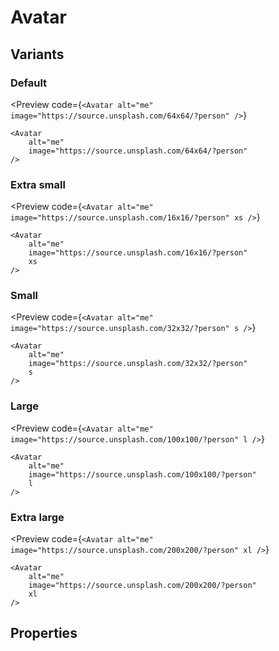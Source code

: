 # Avatar


## Variants

### Default

<Preview
    code={`
        <Avatar
            alt="me"
            image="https://source.unsplash.com/64x64/?person"
        />
    `}
>
    <Avatar
        alt="me"
        image="https://source.unsplash.com/64x64/?person"
    />
</Preview>

### Extra small

<Preview
    code={`
        <Avatar
            alt="me"
            image="https://source.unsplash.com/16x16/?person"
            xs
        />
    `}
>
    <Avatar
        alt="me"
        image="https://source.unsplash.com/16x16/?person"
        xs
    />
</Preview>

### Small

<Preview
    code={`
        <Avatar
            alt="me"
            image="https://source.unsplash.com/32x32/?person"
            s
        />
    `}
>
    <Avatar
        alt="me"
        image="https://source.unsplash.com/32x32/?person"
        s
    />
</Preview>

### Large

<Preview
    code={`
        <Avatar
            alt="me"
            image="https://source.unsplash.com/100x100/?person"
            l
        />
    `}
>
    <Avatar
        alt="me"
        image="https://source.unsplash.com/100x100/?person"
        l
    />
</Preview>

### Extra large

<Preview
    code={`
        <Avatar
            alt="me"
            image="https://source.unsplash.com/200x200/?person"
            xl
        />
    `}
>
    <Avatar
        alt="me"
        image="https://source.unsplash.com/200x200/?person"
        xl
    />
</Preview>

## Properties

<PropsTable
    Component={Avatar}
/>
